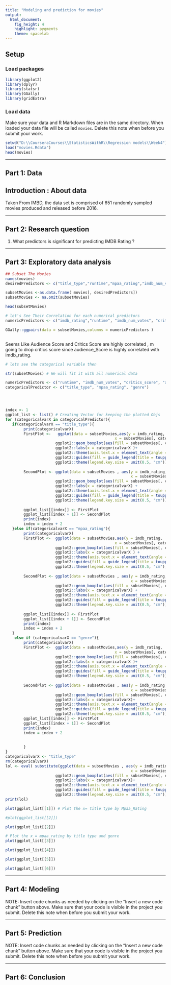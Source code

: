 ```yaml
---
title: "Modeling and prediction for movies"
output: 
  html_document: 
    fig_height: 4
    highlight: pygments
    theme: spacelab
---
```


## Setup

### Load packages

```r
library(ggplot2)
library(dplyr)
library(statsr)
library(GGally)
library(gridExtra)
```

### Load data

Make sure your data and R Markdown files are in the same directory. When loaded
your data file will be called `movies`. Delete this note when before you submit 
your work. 

```r
setwd("D:\\CourseraCourses\\StatisticsWithR\\Regression models\\Week4")
load("movies.Rdata")
head(movies)
```



* * *

## Part 1: Data

## Introduction : About data 
 Taken From IMBD, the data set is comprised of 651 randomly sampled movies produced and released before 2016. 


* * *

## Part 2: Research question

1. What predictors is significant for predicting IMDB Rating ?

* * *

## Part 3: Exploratory data analysis

```r
## Subset The Movies 
names(movies)
desiredPredictors <- c("title_type","runtime","mpaa_rating","imdb_num_votes","critics_score","audience_score","genre","imdb_rating")

subsetMovies <-as.data.frame( movies[, desiredPredictors])
subsetMovies <- na.omit(subsetMovies)

head(subsetMovies)

# let's See Their Correlation for each numerical predictors
numericPredictors <- c("imdb_rating","runtime", "imdb_num_votes", "critics_score", "audience_score")

GGally::ggpairs(data = subsetMovies,columns = numericPredictors )



```


Seems Like Audience Score and Critics Score are highly correlated , m going to drop critics score since audience_Score is highly correlated with imdb_rating.

```r

# lets see the categorical variable then

str(subsetMovies) # We will fit it with all numerical data 

numericPredictors <- c("runtime", "imdb_num_votes", "critics_score", "audience_score")
categoricalPredictor <- c("title_type", "mpaa_rating", "genre")




index <- 1
ggplot_list <- list() # Creating Vector for keeping the plotted Objs
for (categoricalvarX in categoricalPredictor){
   if(categoricalvarX == "title_type"){
        print(categoricalvarX)
        FirstPlot <-   ggplot(data = subsetMovies,aes(y = imdb_rating,
                                                x = subsetMovies[, categoricalPredictor[1]]))+
                      ggplot2::geom_boxplot(aes(fill = subsetMovies[, categoricalPredictor[2]] ))+
                      ggplot2::labs(x = categoricalvarX )+
                      ggplot2::theme(axis.text.x = element_text(angle = 90)) + 
                      ggplot2::guides(fill = guide_legend(title = toupper(categoricalPredictor[2])))+
                      ggplot2::theme(legend.key.size = unit(0.5, "cm")) 
        
        SecondPlot <- ggplot(data = subsetMovies , aes(y = imdb_rating,
                                                       x = subsetMovies[, categoricalPredictor[1]]))+
                      ggplot2::geom_boxplot(aes(fill = subsetMovies[, categoricalPredictor[3]] ))+
                      ggplot2::labs(x = categoricalvarX) + 
                      ggplot2::theme(axis.text.x = element_text(angle = 90)) + 
                      ggplot2::guides(fill = guide_legend(title = toupper(categoricalPredictor[3])))+
                      ggplot2::theme(legend.key.size = unit(0.5, "cm"))
                                 
        ggplot_list[[index]] <- FirstPlot
        ggplot_list[[index + 1]] <- SecondPlot
        print(index)
        index = index + 2
   }else if(categoricalvarX == "mpaa_rating"){
        print(categoricalvarX)   
        FirstPlot <-  ggplot(data = subsetMovies,aes(y = imdb_rating,
                                                x = subsetMovies[, categoricalPredictor[2]]))+
                      ggplot2::geom_boxplot(aes(fill = subsetMovies[, categoricalPredictor[1]] ))+
                      ggplot2::labs(x = categoricalvarX ) + 
                      ggplot2::theme(axis.text.x = element_text(angle = 90)) + 
                      ggplot2::guides(fill = guide_legend(title = toupper(categoricalPredictor[1])))+
                      ggplot2::theme(legend.key.size = unit(0.5, "cm"))
        
        SecondPlot <- ggplot(data = subsetMovies , aes(y = imdb_rating,
                                                       x = subsetMovies[, categoricalPredictor[2]]))+
                      ggplot2::geom_boxplot(aes(fill = subsetMovies[, categoricalPredictor[3]] ))+
                      ggplot2::labs(x = categoricalvarX) +
                      ggplot2::theme(axis.text.x = element_text(angle = 90)) + 
                      ggplot2::guides(fill = guide_legend(title = toupper(categoricalPredictor[3])))+
                      ggplot2::theme(legend.key.size = unit(0.5, "cm"))
                                 
        ggplot_list[[index]] <- FirstPlot
        ggplot_list[[index + 1]] <- SecondPlot   
        print(index)
        index = index + 2   
   }
    else if (categoricalvarX == "genre"){
        print(categoricalvarX)    
        FirstPlot <-  ggplot(data = subsetMovies,aes(y = imdb_rating,
                                                x = subsetMovies[, categoricalPredictor[3]]))+
                      ggplot2::geom_boxplot(aes(fill = subsetMovies[, categoricalPredictor[1]] ))+
                      ggplot2::labs(x = categoricalvarX )+
                      ggplot2::theme(axis.text.x = element_text(angle = 90)) + 
                      ggplot2::guides(fill = guide_legend(title = toupper(categoricalPredictor[1])))+
                      ggplot2::theme(legend.key.size = unit(0.5, "cm"))
        
        SecondPlot <- ggplot(data = subsetMovies , aes(y = imdb_rating,
                                                       x = subsetMovies[, categoricalPredictor[3]]))+
                      ggplot2::geom_boxplot(aes(fill = subsetMovies[, categoricalPredictor[2]] ))+
                      ggplot2::labs(x = categoricalvarX)+
                      ggplot2::theme(axis.text.x = element_text(angle = 90)) + 
                      ggplot2::guides(fill = guide_legend(title = toupper(categoricalPredictor[2])))+
                      ggplot2::theme(legend.key.size = unit(0.5, "cm"))           
        ggplot_list[[index]] <- FirstPlot
        ggplot_list[[index + 1]] <- SecondPlot   
        print(index)
        index = index + 2           
                
                
        }
}
categoricalvarX <- "title_type"
rm(categoricalvarX)
lol <- eval( substitute(ggplot(data = subsetMovies , aes(y = imdb_rating,
                                                       x = subsetMovies[, categoricalvarX]))+
                      ggplot2::geom_boxplot(aes(fill = subsetMovies[, categoricalPredictor[2]] ))+
                      ggplot2::labs(x = categoricalvarX)+
                      ggplot2::theme(axis.text.x = element_text(angle = 90)) + 
                      ggplot2::guides(fill = guide_legend(title = toupper(categoricalPredictor[2])))+
                      ggplot2::theme(legend.key.size = unit(0.5, "cm"))))
print(lol)

plot(ggplot_list[[1]]) # Plot the x= title type by Mpaa_Rating

#plot(ggplot_list[[2]])

```

```r
plot(ggplot_list[[2]])
```
```r

# Plot the x = mpaa_rating by title type and genre
plot(ggplot_list[[3]])

```
```r

plot(ggplot_list[[4]])

```
```r

plot(ggplot_list[[5]])

```
```r
plot(ggplot_list[[6]])


```
* * *

## Part 4: Modeling

NOTE: Insert code chunks as needed by clicking on the "Insert a new code chunk" 
button above. Make sure that your code is visible in the project you submit. 
Delete this note when before you submit your work.

* * *

## Part 5: Prediction

NOTE: Insert code chunks as needed by clicking on the "Insert a new code chunk" 
button above. Make sure that your code is visible in the project you submit. 
Delete this note when before you submit your work.

* * *

## Part 6: Conclusion

